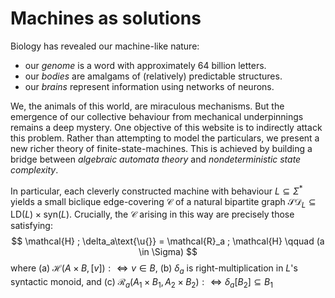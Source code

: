 # Machines as solutions 

Biology has revealed our machine-like nature:

- our _genome_ is a word with approximately 64 billion letters.
- our _bodies_ are amalgams of (relatively) predictable structures.
- our _brains_ represent information using networks of neurons.

We, the animals of this world, are miraculous mechanisms.
But the emergence of our collective behaviour from mechanical underpinnings remains a deep mystery.
One objective of this website is to indirectly attack this problem.
Rather than attempting to model the particulars, we present a new richer theory of finite-state-machines. This is achieved by building a bridge between _algebraic automata theory_ and _nondeterministic state complexity_.

<!-- TODO latex macros -->
<!-- TODO less technical presentation  -->

In particular, each cleverly constructed machine with behaviour $L \subseteq \Sigma^*$ yields a small biclique edge-covering $\mathscr{C}$ of a natural bipartite graph $\mathcal{SD}_L\subseteq\mathsf{LD}(L)\times\mathsf{syn}(L)$. Crucially, the $\mathscr{C}$ arising in this way are precisely those satisfying:
$$
\mathcal{H} ; \delta_a\text{\u{}} = \mathcal{R}_a ; \mathcal{H}
\qquad
(a \in \Sigma)
$$
where (a) $\mathcal{H}(A \times B, [v]) :\iff v \in B$, (b) $\delta_a$ is right-multiplication in $L$'s syntactic monoid, and (c) $\mathcal{R}_a(A_1 \times B_1,  A_2 \times B_2) :\iff \delta_a[B_2] \subseteq B_1$


<!-- Let us turn to Computer Science in the 1930s, 40s and 50s.
Church and Turing independently conceived what an _algorithm_ was in 1936.
McCulloch and Pitts defined _artificial neural networks_ in 1943 and compared them to Turing machines.
Stephen Kleene defined the _regular languages_ in 1951, capturing the events recognisable by an artificial neural network. -->

<!-- Correspondence to complexity-theory/artificial-intelligence/programming-languages -->

<!-- Each defined a new concept and proved it was _expressive_.

- Church and Turing captured the _solvable_ `yes|no`_-answer problems concerning any fixed class of finitely representable structures_.
- McCulloch and Pitts showed ...
- Kleene captured the _events recognisable by an artificial neural network_. -->



<!-- In _Automata Studies_ (1956) Claude Shannon and John McCarthy made a bold prediction.

> Among the most challenging scientific questions of our time are the corresponding analytic and synthetic problems: How does the brain function? Can we design a machine which will simulate a brain? [__…__]

> Recent progress in various related fields leads to an optimistic view toward the eventual and not too remote solution of the analytic and synthetic problems. -->
